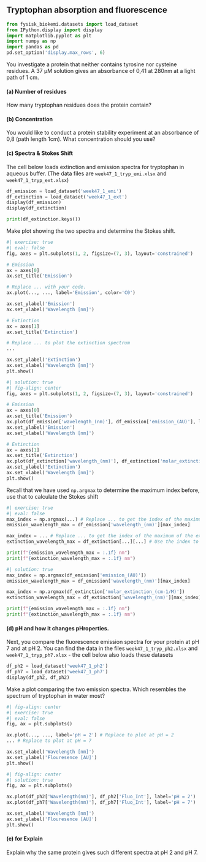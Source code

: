 ## Tryptophan absorption and fluorescence

```python
from fysisk_biokemi.datasets import load_dataset
from IPython.display import display
import matplotlib.pyplot as plt
import numpy as np
import pandas as pd
pd.set_option('display.max_rows', 6)
```

You investigate a protein that neither contains tyrosine nor cysteine residues. A 37 µM solution gives an absorbance of 0,41 at 280nm at a light path of 1 cm.

#### (a) Number of residues

How many tryptophan residues does the protein contain?

#### (b) Concentration

You would like to conduct a protein stability experiment at an absorbance of 0,8 (path length 1cm). What concentration should you use?

#### (c) Spectra & Stokes Shift

The cell below loads extinction and emission spectra for tryptophan in aqueous buffer. (The data files are 
`week47_1_tryp_emi.xlsx` and `week47_1_tryp_ext.xlsx`)

```python
df_emission = load_dataset('week47_1_emi')
df_extinction = load_dataset('week47_1_ext')
display(df_emission)
display(df_extinction)
```

```python
print(df_extinction.keys())
```

Make plot showing the two spectra and determine the Stokes shift.

```python
#| exercise: true
#| eval: false
fig, axes = plt.subplots(1, 2, figsize=(7, 3), layout='constrained')

# Emission 
ax = axes[0]
ax.set_title('Emission')

# Replace ... with your code.
ax.plot(..., ..., label='Emission', color='C0')

ax.set_ylabel('Emission')
ax.set_xlabel('Wavelength [nm]')

# Extinction
ax = axes[1]
ax.set_title('Extinction')

# Replace ... to plot the extinction spectrum
...

ax.set_ylabel('Extinction')
ax.set_xlabel('Wavelength [nm]')
plt.show()
```

```python
#| solution: true
#| fig-align: center
fig, axes = plt.subplots(1, 2, figsize=(7, 3), layout='constrained')

# Emission 
ax = axes[0]
ax.set_title('Emission')
ax.plot(df_emission['wavelength_(nm)'], df_emission['emission_(AU)'], label='Emission', color='C0')
ax.set_ylabel('Emission')
ax.set_xlabel('Wavelength [nm]')

# Extinction
ax = axes[1]
ax.set_title('Extinction')
ax.plot(df_extinction['wavelength_(nm)'], df_extinction['molar_extinction_(cm-1/M)'], label='Extinction', color='C1')
ax.set_ylabel('Extinction')
ax.set_xlabel('Wavelength [nm]')
plt.show()
```

Recall that we have used `np.argmax` to determine the maximum index before, use that 
to calculate the Stokes shift

```python
#| exercise: true
#| eval: false
max_index = np.argmax(...) # Replace ... to get the index of the maximum of the emission spectrum
emission_wavelength_max = df_emission['wavelength_(nm)'][max_index]

max_index = ... # Replace ... to get the index of the maximum of the extinction spectrum
extinction_wavelength_max = df_extinction[...][...] # Use the index to get the wavelength at of the maximum.

print(f"{emission_wavelength_max = :.1f} nm")
print(f"{extinction_wavelength_max = :.1f} nm")
```

```python
#| solution: true
max_index = np.argmax(df_emission['emission_(AU)'])
emission_wavelength_max = df_emission['wavelength_(nm)'][max_index]

max_index = np.argmax(df_extinction['molar_extinction_(cm-1/M)'])
extinction_wavelength_max = df_extinction['wavelength_(nm)'][max_index]

print(f"{emission_wavelength_max = :.1f} nm")
print(f"{extinction_wavelength_max = :.1f} nm")
```

#### (d) pH and how it changes pHroperties.

Next, you compare the fluorescence emission spectra for your protein at pH 7 and at pH 2. You can find the data in the files `week47_1_tryp_ph2.xlsx` and `week47_1_tryp_ph7.xlsx` - the cell below also loads these datasets 

```python
df_ph2 = load_dataset('week47_1_ph2')
df_ph7 = load_dataset('week47_1_ph7')
display(df_ph2, df_ph2)
```

Make a plot comparing the two emission spectra. Which resembles the spectrum of tryptophan in water most?

```python
#| fig-align: center
#| exercise: true
#| eval: false
fig, ax = plt.subplots()

ax.plot(..., ..., label='pH = 2') # Replace to plot at pH = 2
... # Replace to plot at pH = 7

ax.set_xlabel('Wavelength [nm]')
ax.set_ylabel('Flouresence [AU]')
plt.show()
```

```python
#| fig-align: center
#| solution: true
fig, ax = plt.subplots()

ax.plot(df_ph2['Wavelength(nm)'], df_ph2['Fluo_Int'], label='pH = 2')
ax.plot(df_ph7['Wavelength(nm)'], df_ph7['Fluo_Int'], label='pH = 7')

ax.set_xlabel('Wavelength [nm]')
ax.set_ylabel('Flouresence [AU]')
plt.show()
```

#### (e) for Explain

Explain why the same protein gives such different spectra at pH 2 and pH 7. 
 
